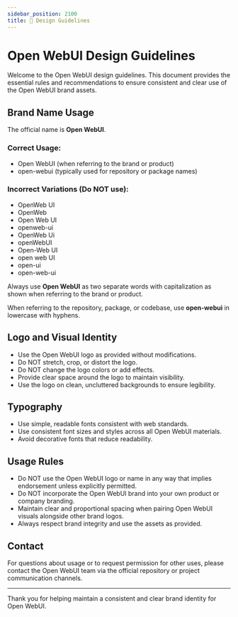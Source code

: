 ```yaml
---
sidebar_position: 2100
title: 🎨 Design Guidelines
---
```


# Open WebUI Design Guidelines

Welcome to the Open WebUI design guidelines. This document provides the essential rules and recommendations to ensure consistent and clear use of the Open WebUI brand assets.

## Brand Name Usage

The official name is **Open WebUI**.

### Correct Usage:
- Open WebUI (when referring to the brand or product)
- open-webui (typically used for repository or package names)

### Incorrect Variations (Do NOT use):
- OpenWeb UI
- OpenWeb
- Open Web UI
- openweb-ui
- OpenWeb Ui
- openWebUI
- Open-Web UI
- open web UI
- open-ui
- open-web-ui

Always use **Open WebUI** as two separate words with capitalization as shown when referring to the brand or product.

When referring to the repository, package, or codebase, use **open-webui** in lowercase with hyphens.

## Logo and Visual Identity

- Use the Open WebUI logo as provided without modifications.
- Do NOT stretch, crop, or distort the logo.
- Do NOT change the logo colors or add effects.
- Provide clear space around the logo to maintain visibility.
- Use the logo on clean, uncluttered backgrounds to ensure legibility.

## Typography

- Use simple, readable fonts consistent with web standards.
- Use consistent font sizes and styles across all Open WebUI materials.
- Avoid decorative fonts that reduce readability.

## Usage Rules

- Do NOT use the Open WebUI logo or name in any way that implies endorsement unless explicitly permitted.
- Do NOT incorporate the Open WebUI brand into your own product or company branding.
- Maintain clear and proportional spacing when pairing Open WebUI visuals alongside other brand logos.
- Always respect brand integrity and use the assets as provided.

## Contact

For questions about usage or to request permission for other uses, please contact the Open WebUI team via the official repository or project communication channels.

---

Thank you for helping maintain a consistent and clear brand identity for Open WebUI.